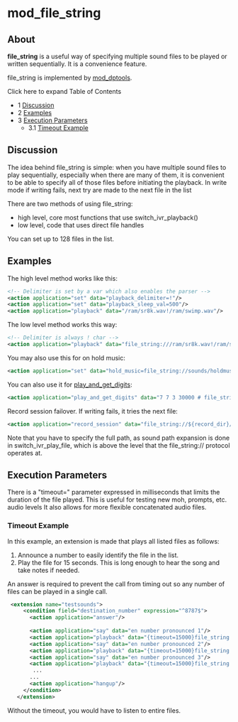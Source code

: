 
# mod_file_string 

 

## About

**file\_string** is a useful way of specifying multiple sound files to be played or written sequentially. It is a convenience feature.

file\_string is implemented by [mod\_dptools](./mod_dptools_1970333.mdx#c).

Click here to expand Table of Contents

* 1 [Discussion](#discussion)
* 2 [Examples](#examples)
* 3 [Execution Parameters](#execution-parameters)  
   * 3.1 [Timeout Example](#timeout-example)

## Discussion

The idea behind file\_string is simple: when you have multiple sound files to play sequentially, especially when there are many of them, it is convenient to be able to specify all of those files before initiating the playback. In write mode if writing fails, next try are made to the next file in the list

There are two methods of using file\_string:

* high level, core most functions that use switch\_ivr\_playback()
* low level, code that uses direct file handles

You can set up to 128 files in the list.

## Examples

The high level method works like this:

```xml
<!-- Delimiter is set by a var which also enables the parser -->
<action application="set" data="playback_delimiter=!"/>
<action application="set" data="playback_sleep_val=500"/>
<action application="playback" data="/ram/sr8k.wav!/ram/swimp.wav"/> 
```

The low level method works this way:

```xml
<!-- Delimiter is always ! char -->
<action application="playback" data="file_string:///ram/sr8k.wav!/ram/swimp.wav"/> 
```

You may also use this for on hold music:

```xml
<action application="set" data="hold_music=file_string://sounds/holdmusic1.wav!sounds/yourcallisimportant.wav" />
```

You can also use it for [play\_and\_get\_digits](https://wiki.freeswitch.org/wiki/Misc.%5FDialplan%5FTools%5Fplay%5Fand%5Fget%5Fdigits "Misc. Dialplan Tools play and get digits"):

```xml
<action application="play_and_get_digits" data="7 7 3 30000 # file_string://${sound_prefix}/voicemail/8000/vm-hello.wav!${sound_prefix}/conference/8000/conf-pin.wav /invalid.wav ivrsel \d+"/>
```

Record session failover. If writing fails, it tries the next file:

```xml
<action application="record_session" data="file_string://${record_dir}/${record_filename}!${backup_record_dir}/${record_filename}"/>
```

Note that you have to specify the full path, as sound path expansion is done in switch\_ivr\_play\_file, which is above the level that the file\_string:// protocol operates at.

## Execution Parameters

There is a "timeout=" parameter expressed in milliseconds that limits the duration of the file played. This is useful for testing new moh, prompts, etc. audio levels It also allows for more flexible concatenated audio files.

### Timeout Example

In this example, an extension is made that plays all listed files as follows:

1. Announce a number to easily identify the file in the list.
2. Play the file for 15 seconds. This is long enough to hear the song and take notes if needed.

An answer is required to prevent the call from timing out so any number of files can be played in a single call.

```xml
 <extension name="testsounds">
     <condition field="destination_number" expression="^8787$">
       <action application="answer"/>
     
       <action application="say" data="en number pronounced 1"/>
       <action application="playback" data="{timeout=15000}file_string://${sound_dir}/music/8000/music1.wav"/>
       <action application="say" data="en number pronounced 2"/>
       <action application="playback" data="{timeout=15000}file_string://${sound_dir}/music/8000/music2.wav"/>
       <action application="say" data="en number pronounced 3"/>
       <action application="playback" data="{timeout=15000}file_string://${sound_dir}/music/8000/music3.wav"/>
        ...
       ...
       <action application="hangup"/>
     </condition>
   </extension>
```

Without the timeout, you would have to listen to entire files.


